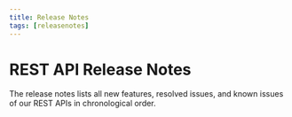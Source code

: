 ```yaml
---
title: Release Notes
tags: [releasenotes]
---
```



# REST API Release Notes

The release notes lists all new features, resolved issues, and known issues of our REST APIs in chronological order.

<ReleaseNotesGenerator noteKey="sdk" />
